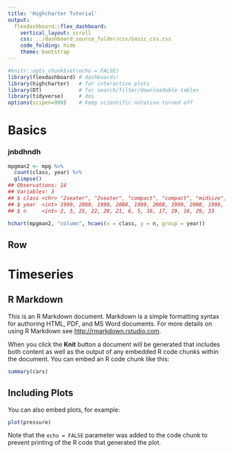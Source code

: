 ```yaml
---
title: 'Highcharter Tutorial'
output: 
  flexdashboard::flex_dashboard:
    vertical_layout: scroll
    css: ../dashboard_source_folder/css/basic_css.css
    code_folding: hide
    theme: bootstrap
---
```


```r
#knitr::opts_chunk$set(echo = FALSE) 
library(flexdashboard) # dashboards!
library(highcharter)   # for interactive plots
library(DT)            # for search/filter/downloadable tables
library(tidyverse)     # doi
options(scipen=999)    # keep scientific notation turned off
```

Basics
=====================================

<h3>jnbdhndh </h3>

```r
mpgman2 <- mpg %>% 
  count(class, year) %>% 
  glimpse()
## Observations: 14
## Variables: 3
## $ class <chr> "2seater", "2seater", "compact", "compact", "midsize", "...
## $ year  <int> 1999, 2008, 1999, 2008, 1999, 2008, 1999, 2008, 1999, 20...
## $ n     <int> 2, 3, 25, 22, 20, 21, 6, 5, 16, 17, 19, 16, 29, 33

hchart(mpgman2, "column", hcaes(x = class, y = n, group = year))
```
Row {data-height=175}
-------------------------------------
 

Timeseries
=====================================

## R Markdown

This is an R Markdown document. Markdown is a simple formatting syntax for authoring HTML, PDF, and MS Word documents. For more details on using R Markdown see <http://rmarkdown.rstudio.com>.

When you click the **Knit** button a document will be generated that includes both content as well as the output of any embedded R code chunks within the document. You can embed an R code chunk like this:

```r
summary(cars)
```

## Including Plots

You can also embed plots, for example:

```r
plot(pressure)
```

Note that the `echo = FALSE` parameter was added to the code chunk to prevent printing of the R code that generated the plot.
